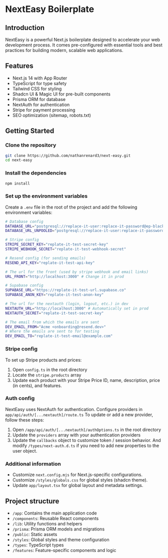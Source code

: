 # NextEasy Boilerplate

## Introduction

NextEasy is a powerful Next.js boilerplate designed to accelerate your web development process. It comes pre-configured with essential tools and best practices for building modern, scalable web applications.

## Features

- Next.js 14 with App Router
- TypeScript for type safety
- Tailwind CSS for styling
- Shadcn UI & Magic UI for pre-built components
- Prisma ORM for database
- NextAuth for authentication
- Stripe for payment processing
- SEO optimization (sitemap, robots.txt)

## Getting Started

### Clone the repository

```bash
git clone https://github.com/nathanrenard3/next-easy.git
cd next-easy
```

### Install the dependencies

```bash
npm install
```

### Set up the environment variables

Create a `.env` file in the root of the project and add the following environment variables:

```bash
# Database config
DATABASE_URL="postgresql://replace-it-user:replace-it-password@ep-black-dawn-a2g968ks-pooler.eu-central-1.aws.neon.tech/replace-it-db?sslmode=require"
DATABASE_URL_UNPOOLED="postgresql://replace-it-user:replace-it-password@ep-black-dawn-a2g968ks.eu-central-1.aws.neon.tech/replace-it-db?sslmode=require"

# Stripe config
STRIPE_SECRET_KEY="replate-it-test-secret-key"
STRIPE_WEBHOOK_SECRET="replate-it-test-webhook-secret"

# Resend config (for sending emails)
RESEND_API_KEY="replate-it-test-api-key"

# The url for the front (used by stripe webhook and email links)
URL_FRONT="http://localhost:3000" # Change it in prod

# Supabase config
SUPABASE_URL="https://replate-it-test-url.supabase.co"
SUPABASE_ANON_KEY="replate-it-test-anon-key"

# The url for the nextauth (login, logout, etc.) in dev
NEXTAUTH_URL="http://localhost:3000" # Automatically set in prod
NEXTAUTH_SECRET="replate-it-test-secret-key"

# The email from which the emails are sent
DEV_EMAIL_FROM="Acme <onboarding@resend.dev>"
# Where the emails are sent to for testing
DEV_EMAIL_TO="replate-it-test-email@example.com"
```

### Stripe config

To set up Stripe products and prices:

1. Open `config.ts` in the root directory
2. Locate the `stripe.products` array
3. Update each product with your Stripe Price ID, name, description, price (in cents), and features.

### Auth config

NextEasy uses NextAuth for authentication. Configure providers in `app/api/auth/[...nextauth]/route.ts`
To update or add a new provider, follow these steps:

1. Open `/app/api/auth/[...nextauth]/authOptions.ts` in the root directory
2. Update the `providers` array with your authentication providers
3. Update the `callbacks` object to customize token / session behavior. And modify `/types/next-auth.d.ts` if you need to add new properties to the user object.

### Additional information

- Customize `next.config.mjs` for Next.js-specific configurations.
- Customize `/styles/globals.css` for global styles (shadcn theme).
- Update `app/layout.tsx` for global layout and metadata settings.

## Project structure

- `/app`: Contains the main application code
- `/components`: Reusable React components
- `/lib`: Utility functions and helpers
- `/prisma`: Prisma ORM models and migrations
- `/public`: Static assets
- `/styles`: Global styles and theme configuration
- `/types`: TypeScript types
- `/features`: Feature-specific components and logic
